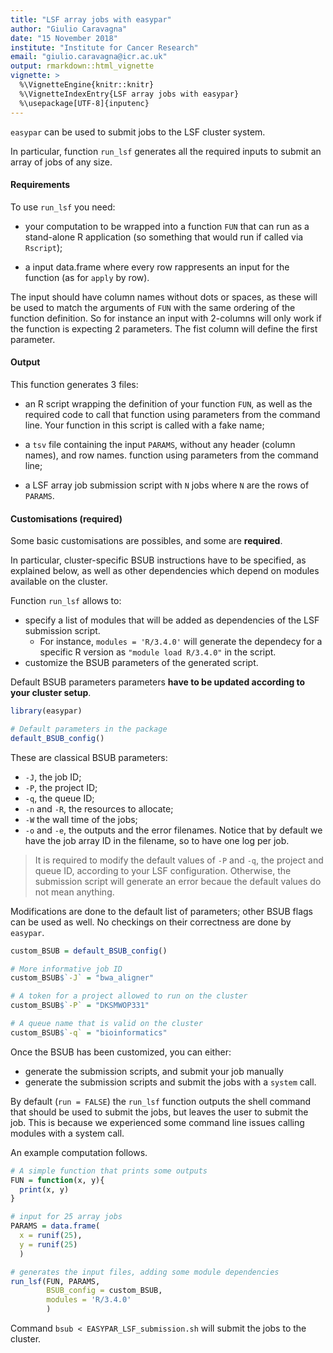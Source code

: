 ```yaml
---
title: "LSF array jobs with easypar"
author: "Giulio Caravagna"
date: "15 November 2018"
institute: "Institute for Cancer Research"
email: "giulio.caravagna@icr.ac.uk"
output: rmarkdown::html_vignette
vignette: >
  %\VignetteEngine{knitr::knitr}
  %\VignetteIndexEntry{LSF array jobs with easypar}
  %\usepackage[UTF-8]{inputenc}
---
```


`easypar`  can be used  to submit jobs to the LSF cluster system. 

In particular, function  `run_lsf` generates all the required inputs to submit an
array of jobs of any size.

#### Requirements

To use  `run_lsf` you need:

-   your computation to be wrapped into a function `FUN` that can run as a stand-alone R application (so something that would run if called via `Rscript`);

- a input data.frame where every row rappresents an input for the function
(as for `apply` by row). 

The input should have column names without dots or spaces, as these
will be used to match the arguments of `FUN` with the same ordering of the function definition. So for instance
an input with 2-columns will only work if the function is expecting 2 parameters. The fist column will define the first parameter.

#### Output

This function generates 3 files:

- an R script wrapping the definition of your function `FUN`, as well as the required code to call that
function using parameters from the command line. Your function in this script is called with a fake name;

- a `tsv` file containing the input `PARAMS`, without any header (column names), and row names. 
function using parameters from the command line;

- a LSF array job submission script with `N` jobs where `N` are the rows of `PARAMS`.

#### Customisations (required)

Some basic customisations are possibles, and some are **required**. 

In particular, cluster-specific BSUB instructions have to be specified, as explained below, as well as other dependencies which depend on modules available on the cluster. 

Function `run_lsf` allows to:

- specify a list of modules that will be added as dependencies of the LSF submission script. 
  - For instance, `modules = 'R/3.4.0'` will generate the dependecy for a specific R version as `"module load R/3.4.0"` in the script.

- customize the BSUB parameters of the generated script. 
  
Default BSUB parameters parameters **have to be updated according to your cluster setup**.

```r
library(easypar)

# Default parameters in the package
default_BSUB_config()
```

These are classical BSUB parameters:

- `-J`, the job ID;
- `-P`, the project ID;
- `-q`, the queue ID;
- `-n` and `-R`, the resources to allocate;
- `-W` the wall time of the jobs;
- `-o` and `-e`, the outputs and the error filenames. Notice that by default
we have the job array ID in the filename, so to have one log per job.

> It is required to modify the default values of `-P` and `-q`, the project and queue ID,
according to your LSF configuration. Otherwise, the submission script will 
generate an error becaue the default values do not mean anything.

Modifications are done to the default list of parameters; other BSUB flags can be
used as well. No checkings on their correctness are done by `easypar`.

```r
custom_BSUB = default_BSUB_config()

# More informative job ID
custom_BSUB$`-J` = "bwa_aligner"

# A token for a project allowed to run on the cluster
custom_BSUB$`-P` = "DKSMWOP331"

# A queue name that is valid on the cluster
custom_BSUB$`-q` = "bioinformatics"
```

Once the BSUB has been customized, you can either:

- generate the submission scripts, and submit your job manually
- generate the submission scripts and submit the jobs with a `system` call. 

By default (`run = FALSE`) the `run_lsf` function outputs the shell command that should be used to submit the jobs, but leaves the user to submit the job. This is because we experienced some command line issues calling
modules with a system call.

An example computation follows.

```r
# A simple function that prints some outputs
FUN = function(x, y){ 
  print(x, y) 
}

# input for 25 array jobs
PARAMS = data.frame(
  x = runif(25), 
  y = runif(25)
  )

# generates the input files, adding some module dependencies
run_lsf(FUN, PARAMS, 
        BSUB_config = custom_BSUB,
        modules = 'R/3.4.0'
        )
```

Command `bsub < EASYPAR_LSF_submission.sh` will submit the jobs to the cluster.
